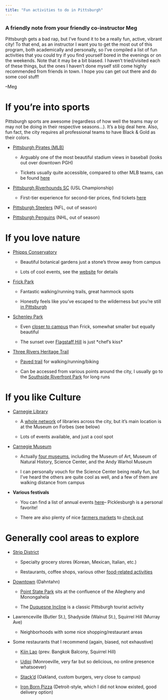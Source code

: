 ```yaml
---
title: "Fun activities to do in Pittsburgh"
---
```


::: {.callout-tip}
### A friendly note from your friendly co-instructor Meg

Pittsburgh gets a bad rap, but I've found it to be a really fun, active, vibrant
city! To that end, as an instructor I want you to get the most out of this
program, both academically and personally, so I've compiled a list of fun
activities that you could try if you find yourself bored in the evenings or on
the weekends. Note that it may be a bit biased. I haven't tried/visited each of
these things, but the ones I haven't done myself still come highly recommended
from friends in town. I hope you can get out there and do some cool stuff!

--Meg
:::

# If you're into sports

Pittsburgh sports are awesome (regardless of how well the teams may or
may not be doing in their respective seasons...). It's a big deal here.
Also, fun fact, the city requires all professional teams to have Black &
Gold as their colors.

-   [Pittsburgh Pirates (MLB)](https://www.mlb.com/pirates)

    -   Arguably one of the most beautiful stadium views in baseball
        (looks out over downtown PGH)

    -   Tickets usually quite accessible, compared to other MLB teams,
        can be found
        [[here]{.underline}](https://www.mlb.com/pirates/tickets/single-game-tickets)

-   [Pittsburgh Riverhounds SC](https://www.riverhounds.com/) (USL Championship)

    -   First-tier experience for second-tier prices, find tickets
        [[here]{.underline}](https://www.riverhounds.com/tickets/)

-   [Pittsburgh Steelers](https://www.steelers.com/) (NFL, out of season)

-   [Pittsburgh Penguins](https://www.steelers.com/) (NHL, out of season)

# If you love nature

-   [Phipps Conservatory](https://www.phipps.conservatory.org/)

    -   Beautiful botanical gardens just a stone's throw away from
        campus

    -   Lots of cool events, see the
        [[website]{.underline}](https://www.phipps.conservatory.org/)
        for details

-   [Frick Park](https://pittsburghparks.org/explore-your-parks/regional-parks/frick-park/)

    -   Fantastic walking/running trails, great hammock spots

    -   Honestly feels like you've escaped to the wilderness but you're
        still [[in
        Pittsburgh]{.underline}](https://pittsburghparks.org/explore-your-parks/regional-parks/frick-park/)

-   [Schenley Park](https://pittsburghparks.org/explore-your-parks/regional-parks/schenley-park/)

    -   Even [[closer to
        campus]{.underline}](https://pittsburghparks.org/explore-your-parks/regional-parks/schenley-park/)
        than Frick, somewhat smaller but equally beautiful

    -   The sunset over [[Flagstaff
        Hill]{.underline}](https://www.google.com/maps/place/Flagstaff+Hill/@40.4401509,-79.9453002,15z/data=!4m6!3m5!1s0x8834f2209a841261:0x86b40a8b4c86e782!8m2!3d40.4401509!4d-79.9453002!16s%2Fg%2F11h8jpjvvm?entry=ttu)
        is just \*chef's kiss\*

-   [Three Rivers Heritage Trail](https://friendsoftheriverfront.org/three-rivers-heritage-trail/)

    -   [[Paved
        trail]{.underline}](https://friendsoftheriverfront.org/three-rivers-heritage-trail/)
        for walking/running/biking

    -   Can be accessed from various points around the city, I usually
        go to the [[Southside Riverfront
        Park]{.underline}](https://www.google.com/search?tbs=lf:1,lf_ui:1&tbm=lcl&q=southside+riverfront+park&rflfq=1&num=10&rldimm=3910747117372124980&ved=2ahUKEwiut6-O7KL_AhVjFlkFHaeMBx0Qu9QIegQIEhAK#rlfi=hd:;si:3910747117372124980;mv:%5B%5B40.4316197,-79.96438429999999%5D,%5B40.4290142,-79.97263079999999%5D%5D;tbs:lrf:!1m4!1u2!2m2!2m1!1e1!2m1!1e2!3sIAE,lf:1,lf_ui:1)
        for long runs

# If you like Culture

-   [Carnegie Library](https://www.carnegielibrary.org/)

    -   A [[whole
        network]{.underline}](https://www.carnegielibrary.org/) of
        libraries across the city, but it's main location is at the
        Museum on Forbes (see below)

    -   Lots of events available, and just a cool spot

-   [Carnegie Museum](https://carnegiemuseums.org/)

    -   Actually [[four
        museums]{.underline}](https://carnegiemuseums.org/), including
        the Museum of Art, Museum of Natural History, Science Center,
        and the Andy Warhol Museum

    -   I can personally vouch for the Science Center being really fun,
        but I've heard the others are quite cool as well, and a few of
        them are walking distance from campus

-   __Various festivals__

    -   You can find a list of annual events
        [[here]{.underline}](https://www.visitpittsburgh.com/events-festivals/annual-events/)--
        Picklesburgh is a personal favorite!

    -   There are also plenty of nice [[farmers
        markets]{.underline}](https://pittsburghpa.gov/events/farmers-market)
        to [[check
        out]{.underline}](https://bloomfieldpgh.org/bloomfield-saturday-market/)

# Generally cool areas to explore

-   [Strip District](https://www.visitpittsburgh.com/neighborhoods/strip-district/)

    -   Specialty grocery stores (Korean, Mexican, Italian, etc.)

    -   Restaurants, coffee shops, various other [[food-related
        activities]{.underline}](https://www.discovertheburgh.com/strip-district-guide/)

-   [Downtown](https://downtownpittsburgh.com/visit/) (Dahntahn)

    -   [[Point State
        Park]{.underline}](https://www.dcnr.pa.gov/StateParks/FindAPark/PointStatePark/pages/default.aspx)
        sits at the confluence of the Allegheny and Monongahela

    -   The [[Duquesne
        Incline]{.underline}](http://www.duquesneincline.org/) is a
        classic Pittsburgh tourist activity

-   Lawrenceville (Butler St.), Shadyside (Walnut St.), Squirrel Hill
    (Murray Ave)

    -   Neighborhoods with some nice shopping/restaurant areas

-   Some restaurants that I recommend (again, biased, not exhaustive)

    -   [[Kiin Lao]{.underline}](https://www.kiinpgh.com/) (prev.
        Bangkok Balcony, Squirrel Hill)

    -   [[Udipi]{.underline}](https://www.google.com/maps/place/Udipi+Cafe/@40.4435628,-79.7916474,15.07z/data=!4m6!3m5!1s0x8834ebcbd5a5bdf7:0xa3e51660ee167bc8!8m2!3d40.4434096!4d-79.7905167!16s%2Fg%2F1th5_g2z?entry=ttu)
        (Monroeville, very far but so delicious, no online presence
        whatsoever)

    -   [[Stack'd]{.underline}](https://www.google.com/maps/place/Stack'd+Oakland/@40.4413253,-79.9568899,15z/data=!4m6!3m5!1s0x8834f229c2648db9:0xd9c0693a0be9ab5d!8m2!3d40.4413253!4d-79.9568899!16s%2Fg%2F11bwytt_h7?entry=ttu)
        (Oakland, custom burgers, very close to campus)

    -   [[Iron Born Pizza]{.underline}](https://ironbornpizza.com/)
        (Detroit-style, which I did not know existed, good delivery
        option)
